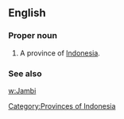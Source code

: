 ==English==

===Proper noun===
{{en-proper noun}}

# A province of [[Indonesia]].

===See also===
[[w:Jambi]]
[[Category:Provinces of Indonesia]]
